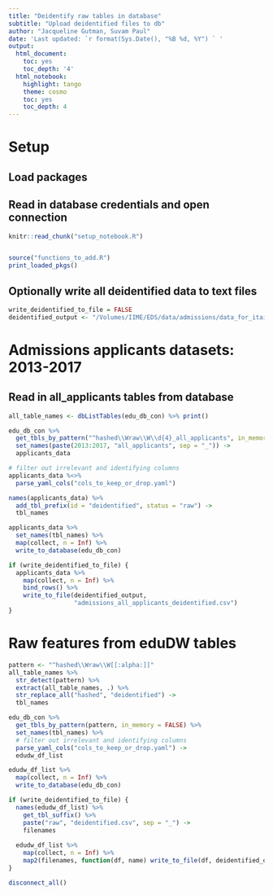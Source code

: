 ```yaml
---
title: "Deidentify raw tables in database"
subtitle: "Upload deidentified files to db"
author: "Jacqueline Gutman, Suvam Paul"
date: 'Last updated: `r format(Sys.Date(), "%B %d, %Y") ` '
output:
  html_document:
    toc: yes
    toc_depth: '4'
  html_notebook:
    highlight: tango
    theme: cosmo
    toc: yes
    toc_depth: 4
---
```


# Setup
## Load packages
## Read in database credentials and open connection

```r
knitr::read_chunk("setup_notebook.R")
```

```r
```

```r
source("functions_to_add.R")
print_loaded_pkgs()
```


## Optionally write all deidentified data to text files

```r
write_deidentified_to_file = FALSE
deidentified_output <- "/Volumes/IIME/EDS/data/admissions/data_for_itai/"
```

# Admissions applicants datasets: 2013-2017

## Read in all_applicants tables from database

```r
all_table_names <- dbListTables(edu_db_con) %>% print()

edu_db_con %>%
  get_tbls_by_pattern("^hashed\\Wraw\\W\\d{4}_all_applicants", in_memory = FALSE) %>%
  set_names(paste(2013:2017, "all_applicants", sep = "_")) -> 
  applicants_data
```

```r
# filter out irrelevant and identifying columns
applicants_data %<>% 
  parse_yaml_cols("cols_to_keep_or_drop.yaml")
```

```r
names(applicants_data) %>%
  add_tbl_prefix(id = "deidentified", status = "raw") ->
  tbl_names

applicants_data %>% 
  set_names(tbl_names) %>%
  map(collect, n = Inf) %>%
  write_to_database(edu_db_con)
```

```r
if (write_deidentified_to_file) {
  applicants_data %>%
    map(collect, n = Inf) %>%
    bind_rows() %>%
    write_to_file(deidentified_output, 
                  "admissions_all_applicants_deidentified.csv")
}
```

# Raw features from eduDW tables

```r
pattern <- "^hashed\\Wraw\\W[[:alpha:]]"
all_table_names %>%
  str_detect(pattern) %>%
  extract(all_table_names, .) %>%
  str_replace_all("hashed", "deidentified") ->
  tbl_names

edu_db_con %>%
  get_tbls_by_pattern(pattern, in_memory = FALSE) %>%
  set_names(tbl_names) %>%
  # filter out irrelevant and identifying columns
  parse_yaml_cols("cols_to_keep_or_drop.yaml") -> 
  edudw_df_list

edudw_df_list %>%
  map(collect, n = Inf) %>%
  write_to_database(edu_db_con)
```

```r
if (write_deidentified_to_file) {
  names(edudw_df_list) %>%
    get_tbl_suffix() %>%
    paste("raw", "deidentified.csv", sep = "_") ->
    filenames
  
  edudw_df_list %>%
    map(collect, n = Inf) %>%
    map2(filenames, function(df, name) write_to_file(df, deidentified_output, name))
}
```

```r
disconnect_all()
```
